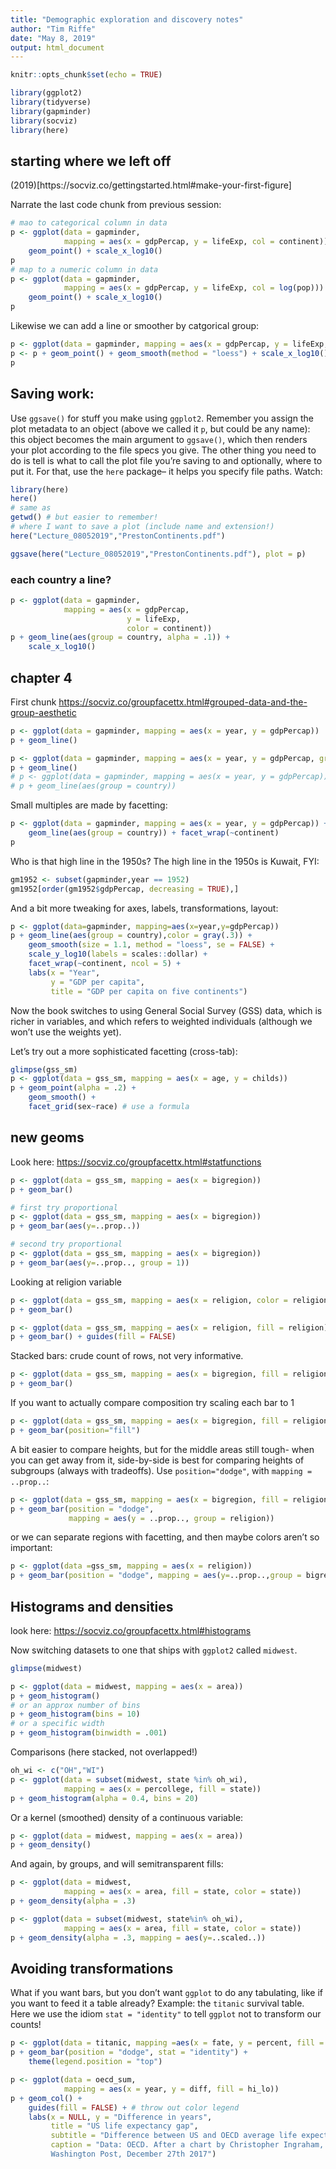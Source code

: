 ```yaml
---
title: "Demographic exploration and discovery notes"
author: "Tim Riffe"
date: "May 8, 2019"
output: html_document
---
```


```r
knitr::opts_chunk$set(echo = TRUE)
```

```r
library(ggplot2)
library(tidyverse)
library(gapminder)
library(socviz)
library(here)
```
## starting where we left off
(2019)[https://socviz.co/gettingstarted.html#make-your-first-figure]

Narrate the last code chunk from previous session:

```r

# mao to categorical column in data
p <- ggplot(data = gapminder, 
			mapping = aes(x = gdpPercap, y = lifeExp, col = continent)) + 
	geom_point() + scale_x_log10()
p
# map to a numeric column in data
p <- ggplot(data = gapminder, 
			mapping = aes(x = gdpPercap, y = lifeExp, col = log(pop))) +
	geom_point() + scale_x_log10()
p
```

Likewise we can add a line or smoother by catgorical group:

```r
p <- ggplot(data = gapminder, mapping = aes(x = gdpPercap, y = lifeExp, color = continent, fill = continent))
p <- p + geom_point() + geom_smooth(method = "loess") + scale_x_log10()
p
```

## Saving work:
Use `ggsave()` for stuff you make using `ggplot2`. Remember you assign the plot metadata to an object (above we called it `p`, but could be any name): this object becomes the main argument to `ggsave()`, which then renders your plot according to the file specs you give. The other thing you need to do is tell is what to call the plot file you're saving to and optionally, where to put it. For that, use the `here` package-- it helps you specify file paths. Watch:

```r
library(here)
here()
# same as
getwd() # but easier to remember!
# where I want to save a plot (include name and extension!)
here("Lecture_08052019","PrestonContinents.pdf")

ggsave(here("Lecture_08052019","PrestonContinents.pdf"), plot = p)
```

### each country a line?
```r
p <- ggplot(data = gapminder, 
			mapping = aes(x = gdpPercap, 
						  y = lifeExp, 
						  color = continent))
p + geom_line(aes(group = country, alpha = .1)) +
	scale_x_log10()
```

## chapter 4

First chunk [https://socviz.co/groupfacettx.html#grouped-data-and-the-group-aesthetic](https://socviz.co/groupfacettx.html#grouped-data-and-the-group-aesthetic)

```r
p <- ggplot(data = gapminder, mapping = aes(x = year, y = gdpPercap))
p + geom_line()
```
```r
p <- ggplot(data = gapminder, mapping = aes(x = year, y = gdpPercap, group = country))
p + geom_line()
# p <- ggplot(data = gapminder, mapping = aes(x = year, y = gdpPercap))
# p + geom_line(aes(group = country))
```

Small multiples are made by facetting:
```r
p <- ggplot(data = gapminder, mapping = aes(x = year, y = gdpPercap)) +
	geom_line(aes(group = country)) + facet_wrap(~continent)
p
```
Who is that high line in the 1950s? The high line in the 1950s is Kuwait, FYI:
```r
gm1952 <- subset(gapminder,year == 1952)
gm1952[order(gm1952$gdpPercap, decreasing = TRUE),]
```

And a bit more tweaking for axes, labels, transformations, layout:
```r
p <- ggplot(data=gapminder, mapping=aes(x=year,y=gdpPercap))
p + geom_line(aes(group = country),color = gray(.3)) + 
	geom_smooth(size = 1.1, method = "loess", se = FALSE) + 
	scale_y_log10(labels = scales::dollar) +
	facet_wrap(~continent, ncol = 5) +
	labs(x = "Year",
		 y = "GDP per capita",
		 title = "GDP per capita on five continents")
```

Now the book switches to using General Social Survey (GSS) data, which is richer in variables, and which refers to weighted individuals (although we won't use the weights yet).

Let's try out a more sophisticated facetting (cross-tab):
```r
glimpse(gss_sm)
p <- ggplot(data = gss_sm, mapping = aes(x = age, y = childs))
p + geom_point(alpha = .2) +
	geom_smooth() +
	facet_grid(sex~race) # use a formula
```

## new geoms

Look here: [https://socviz.co/groupfacettx.html#statfunctions](https://socviz.co/groupfacettx.html#statfunctions)

```r
p <- ggplot(data = gss_sm, mapping = aes(x = bigregion))
p + geom_bar()

# first try proportional
p <- ggplot(data = gss_sm, mapping = aes(x = bigregion))
p + geom_bar(aes(y=..prop..))

# second try proportional
p <- ggplot(data = gss_sm, mapping = aes(x = bigregion))
p + geom_bar(aes(y=..prop.., group = 1))
```

Looking at religion variable
```r
p <- ggplot(data = gss_sm, mapping = aes(x = religion, color = religion)) 
p +	geom_bar()

p <- ggplot(data = gss_sm, mapping = aes(x = religion, fill = religion))
p + geom_bar() + guides(fill = FALSE)
```

Stacked bars: crude count of rows, not very informative.
```r
p <- ggplot(data = gss_sm, mapping = aes(x = bigregion, fill = religion))
p + geom_bar() 
```

If you want to actually compare composition try scaling each bar to 1
```r
p <- ggplot(data = gss_sm, mapping = aes(x = bigregion, fill = religion))
p + geom_bar(position="fill") 
```
A bit easier to compare heights, but for the middle areas still tough- when you can get away from it, side-by-side is best for comparing heights of subgroups (always with tradeoffs). Use `position="dodge"`, with `mapping = ..prop..`:
```r
p <- ggplot(data = gss_sm, mapping = aes(x = bigregion, fill = religion))
p + geom_bar(position = "dodge", 
			 mapping = aes(y = ..prop.., group = religion)) 
```
or we can separate regions with facetting, and then maybe colors aren't so important:
```r
p <- ggplot(data =gss_sm, mapping = aes(x = religion))
p + geom_bar(position = "dodge", mapping = aes(y=..prop..,group = bigregion)) + facet_wrap(~bigregion, ncol = 2)
```

## Histograms and densities
look here: [https://socviz.co/groupfacettx.html#histograms](https://socviz.co/groupfacettx.html#histograms)

Now switching datasets to one that ships with `ggplot2` called `midwest`.
```r
glimpse(midwest)
```

```r
p <- ggplot(data = midwest, mapping = aes(x = area))
p + geom_histogram()
# or an approx number of bins
p + geom_histogram(bins = 10)
# or a specific width
p + geom_histogram(binwidth = .001)
```

Comparisons (here stacked, not overlapped!)
```r
oh_wi <- c("OH","WI")
p <- ggplot(data = subset(midwest, state %in% oh_wi),
			mapping = aes(x = percollege, fill = state))
p + geom_histogram(alpha = 0.4, bins = 20)
```

Or a kernel (smoothed) density of a continuous variable:
```r
p <- ggplot(data = midwest, mapping = aes(x = area))
p + geom_density()
```

And again, by groups, and will semitransparent fills:
```r
p <- ggplot(data = midwest,
			mapping = aes(x = area, fill = state, color = state))
p + geom_density(alpha = .3)

p <- ggplot(data = subset(midwest, state%in% oh_wi),
			mapping = aes(x = area, fill = state, color = state))
p + geom_density(alpha = .3, mapping = aes(y=..scaled..))
```

## Avoiding transformations
What if you want bars, but you don't want `ggplot` to do any tabulating, like if you want to feed it a table already? Example: the `titanic` survival table. Here we use the idiom `stat = "identity"` to tell `ggplot` not to transform our counts!

```r
p <- ggplot(data = titanic, mapping =aes(x = fate, y = percent, fill = sex))
p + geom_bar(position = "dodge", stat = "identity") + 
	theme(legend.position = "top")
```


```r
p <- ggplot(data = oecd_sum,
			mapping = aes(x = year, y = diff, fill = hi_lo))
p + geom_col() +
	guides(fill = FALSE) + # throw out color legend
	labs(x = NULL, y = "Difference in years",
		 title = "US life expectancy gap",
		 subtitle = "Difference between US and OECD average life expectancies, 1960 - 2015",
		 caption = "Data: OECD. After a chart by Christopher Ingraham,
		 Washington Post, December 27th 2017")
```
